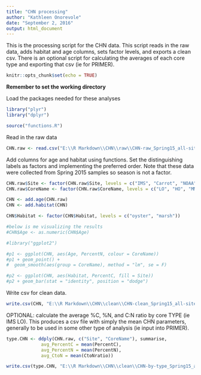 ```yaml
---
title: "CHN processing"
author: "Kathleen Onorevole"
date: "September 2, 2016"
output: html_document
---
```


This is the processing script for the CHN data. This script reads in the raw data, adds habitat and age columns, sets factor levels, and exports a clean csv. There is an optional script for calculating the averages of each core type and exporting that csv (ie for PRIMER).

```r
knitr::opts_chunk$set(echo = TRUE)
```

**Remember to set the working directory**

Load the packages needed for these analyses
```r

library("plyr")
library("dplyr")

source("functions.R")
```

Read in the raw data
``` r

CHN.raw <- read.csv("E:\\R Markdown\\CHN\\raw\\CHN-raw_Spring15_all-sites.csv", header = T, stringsAsFactors = F)

```

Add columns for age and habitat using functions.  Set the distinguishing labels as factors and implementing the preferred order.  Note that these data were collected from Spring 2015 samples so season is not a factor.
``` r

CHN.raw$Site <- factor(CHN.raw$Site, levels = c("IMS", "Carrot", "NOAA", "Army"))
CHN.raw$CoreName <- factor(CHN.raw$CoreName, levels = c("LO", "HO", "MM"))

CHN <- add.age(CHN.raw)
CHN <- add.habitat(CHN)

CHN$Habitat <- factor(CHN$Habitat, levels = c("oyster", "marsh"))

#below is me visualizing the results
#CHN$Age <- as.numeric(CHN$Age)

#library("ggplot2")

#p1 <- ggplot(CHN, aes(Age, PercentN, colour = CoreName))
#p1 + geom_point() + 
#  geom_smooth(aes(group = CoreName), method = "lm", se = F)

#p2 <- ggplot(CHN, aes(Habitat, PercentC, fill = Site))
#p2 + geom_bar(stat = "identity", position = "dodge")

```

Write csv for clean data.
``` r

write.csv(CHN, "E:\\R Markdown\\CHN\\clean\\CHN-clean_Spring15_all-sites.csv", row.names = F)

```

OPTIONAL: calculate the average %C, %N, and C:N ratio by core TYPE (ie IMS LO).  This produces a csv file with simply the mean CHN parameters, generally to be used in some other type of analysis (ie input into PRIMER).
``` r

type.CHN <- ddply(CHN.raw, c("Site", "CoreName"), summarise,
             avg_PercentC = mean(PercentC),
             avg_PercentN = mean(PercentN),
             avg_CtoN = mean(CtoNratio))

write.csv(type.CHN, "E:\\R Markdown\\CHN\\clean\\CHN-by-type_Spring15_all-sites.csv", row.names = F)

```

